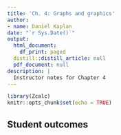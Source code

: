 ```yaml
---
title: 'Ch. 4: Graphs and graphics'
author:
- name: Daniel Kaplan
date: "`r Sys.Date()`"
output:
  html_document:
    df_print: paged
  distill::distill_article: null
  pdf_document: null
description: |
  Instructor notes for Chapter 4
---
```


```r
library(Zcalc)
knitr::opts_chunk$set(echo = TRUE)
```

## Student outcomes

